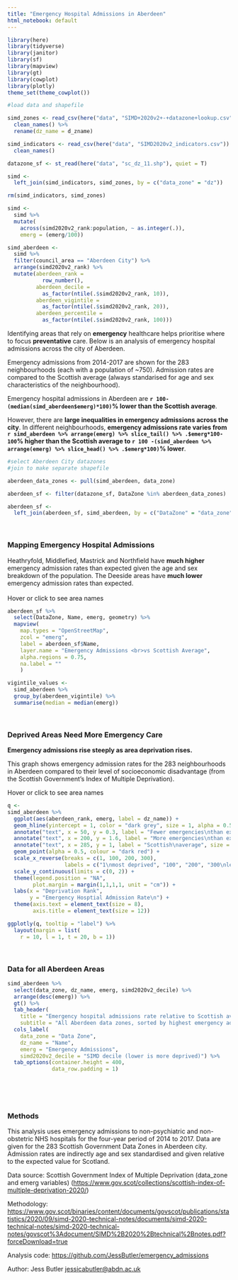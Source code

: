 ```yaml
---
title: "Emergency Hospital Admissions in Aberdeen"
html_notebook: default
---
```


```r
library(here)
library(tidyverse)
library(janitor)
library(sf)
library(mapview)
library(gt)
library(cowplot)
library(plotly)
theme_set(theme_cowplot()) 
```

```r
#load data and shapefile

simd_zones <- read_csv(here("data", "SIMD+2020v2+-+datazone+lookup.csv")) %>%
  clean_names() %>%
  rename(dz_name = d_zname)

simd_indicators <- read_csv(here("data", "SIMD2020v2_indicators.csv")) %>%
  clean_names()

datazone_sf <- st_read(here("data", "sc_dz_11.shp"), quiet = T)

simd <- 
  left_join(simd_indicators, simd_zones, by = c("data_zone" = "dz"))

rm(simd_indicators, simd_zones)
```

```r
simd <-
  simd %>%
  mutate(
    across(simd2020v2_rank:population, ~ as.integer(.)),
    emerg = (emerg/100))

simd_aberdeen <-
  simd %>%
  filter(council_area == "Aberdeen City") %>%
  arrange(simd2020v2_rank) %>%
  mutate(aberdeen_rank = 
           row_number(),
         aberdeen_decile =
           as_factor(ntile(.$simd2020v2_rank, 10)),
         aberdeen_vigintile =
           as_factor(ntile(.$simd2020v2_rank, 20)),
         aberdeen_percentile =
           as_factor(ntile(.$simd2020v2_rank, 100)))
```

Identifying areas that rely on **emergency** healthcare helps prioritise where to focus **preventative** care. Below is an analysis of emergency hospital admissions across the city of Aberdeen.  

Emergency admissions from 2014-2017 are shown for the 283 neighbourhoods (each with a population of ~750). Admission rates are compared to the Scottish average (always standarised for age and sex characteristics of the neighbourhood).

Emergency hospital admissions in Aberdeen are **`r 100-(median(simd_aberdeen$emerg)*100)`% lower than the Scottish average**.  

However, there are **large inequalities in emergency admissions across the city**. In different neighbourhoods, **emergency admissions rate varies from `r simd_aberdeen %>% arrange(emerg) %>% slice_tail() %>% .$emerg*100-100`% higher than the Scottish average to `r 100 -(simd_aberdeen %>% arrange(emerg) %>% slice_head() %>% .$emerg*100)`% lower**. 

```r
#select Aberdeen City datazones
#join to make separate shapefile

aberdeen_data_zones <- pull(simd_aberdeen, data_zone)

aberdeen_sf <- filter(datazone_sf, DataZone %in% aberdeen_data_zones)

aberdeen_sf <-
  left_join(aberdeen_sf, simd_aberdeen, by = c("DataZone" = "data_zone"))
```
<br>

### Mapping Emergency Hospital Admissions
Heathryfold, Middlefied, Mastrick and Northfield have **much higher** emergency admission rates than expected given the age and sex breakdown of the population. The Deeside areas have **much lower** emergency admission rates than expected.  
<br> 
Hover or click to see area names
```r
aberdeen_sf %>%
  select(DataZone, Name, emerg, geometry) %>%
  mapview(
    map.types = "OpenStreetMap",
    zcol = "emerg", 
    label = aberdeen_sf$Name,
    layer.name = "Emergency Admissions <br>vs Scottish Average",
    alpha.regions = 0.75,
    na.label = ""
    )
```
  
  
```r
vigintile_values <-
  simd_aberdeen %>%
  group_by(aberdeen_vigintile) %>%
  summarise(median = median(emerg))
```
<br>

### Deprived Areas Need More Emergency Care 
**Emergency admissions rise steeply as area deprivation rises.**  

This graph shows emergency admission rates for the 283 neighbourhoods in Aberdeen compared to their level of socioeconomic disadvantage (from the Scottish Government's Index of Multiple Deprivation).  

Hover or click to see area names
```r
q <-
simd_aberdeen %>%
  ggplot(aes(aberdeen_rank, emerg, label = dz_name)) +
  geom_hline(yintercept = 1, color = "dark grey", size = 1, alpha = 0.5) +
  annotate("text", x = 50, y = 0.3, label = "Fewer emergencies\nthan expected", size = 3) +
  annotate("text", x = 200, y = 1.6, label = "More emergencies\nthan expected", size = 3) +
  annotate("text", x = 285, y = 1, label = "Scottish\naverage", size = 3) +
  geom_point(alpha = 0.5, colour = "dark red") +
  scale_x_reverse(breaks = c(1, 100, 200, 300), 
                  labels = c("1\nmost deprived", "100", "200", "300\nleast deprived"), expand = c(0, 30)) +
  scale_y_continuous(limits = c(0, 2)) +
  theme(legend.position = "NA",
        plot.margin = margin(1,1,1,1, unit = "cm")) +
  labs(x = "Deprivation Rank", 
       y = "Emergency Hosptial Admission Rate\n") +
  theme(axis.text = element_text(size = 8),
        axis.title = element_text(size = 12))

ggplotly(q, tooltip = "label") %>%
  layout(margin = list(
    r = 10, l = 1, t = 20, b = 1))
```
<br>

### Data for all Aberdeen Areas
```r
simd_aberdeen %>%
  select(data_zone, dz_name, emerg, simd2020v2_decile) %>%
  arrange(desc(emerg)) %>%
  gt() %>%
  tab_header(
    title = "Emergency hospital admissions rate relative to Scottish average (age-sex adjusted)", 
    subtitle = "All Aberdeen data zones, sorted by highest emergency admissions") %>%
  cols_label(
    data_zone = "Data Zone",
    dz_name = "Name",
    emerg = "Emergency Admissions",
    simd2020v2_decile = "SIMD decile (lower is more deprived)") %>%
  tab_options(container.height = 400,
              data_row.padding = 1)
```
<br>
<br>
<br>

### Methods
This analysis uses emergency admissions to non-psychiatric and non-obstetric NHS hospitals for the four-year period of 2014 to 2017. Data are given for the 283 Scottish Government Data Zones in Aberdeen city. Admission rates are indirectly age and sex standardised and given relative to the expected value for Scotland.

Data source: Scottish Government Index of Multiple Deprivation (data_zone and emerg variables) (<https://www.gov.scot/collections/scottish-index-of-multiple-deprivation-2020/>)

Methodology: <https://www.gov.scot/binaries/content/documents/govscot/publications/statistics/2020/09/simd-2020-technical-notes/documents/simd-2020-technical-notes/simd-2020-technical-notes/govscot%3Adocument/SIMD%2B2020%2Btechnical%2Bnotes.pdf?forceDownload=true>  

Analysis code: <https://github.com/JessButler/emergency_admissions>

Author: Jess Butler [jessicabutler\@abdn.ac.uk](mailto:jessicabutler@abdn.ac.uk){.email}